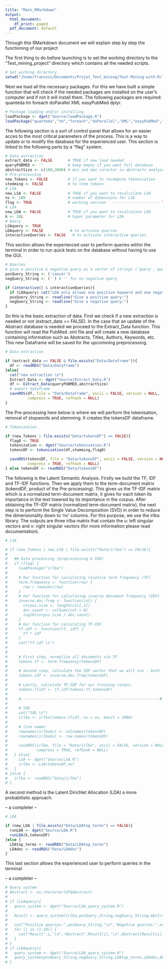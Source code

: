 ```yaml
---
title: "Main_RMarkdown"
output:
  html_document:
    df_print: paged
  pdf_document: default
---
```


Through this RMarkdown document we will explain step by step the functioning of our project

The first thing to do before launching is to set the working directory to the "Text_mining_project" directory which contains all the needed scripts. 
```r
# Set working directory.
setwd("/home/francois/Documents/Projet_Text_mining/Text-Mining-with-R/Text_mining_project")
```

Next we load all the necessary packages. For this we have built a simple function that will check if the needed packages are installed on the user's computer and if not it will install them. The following packages are required: quanteda tm foreach doParallel XML easyPubMed dplyr.
```r
# Package loading and/or installing.
loadPackage <- dget("Source/loadPackage.R")
loadPackage("quanteda","tm","foreach","doParallel","XML","easyPubMed","dplyr")
```

The following section is a sort of control panel that allows for an easier acces to the most critical parameters of the process. This is a way to update or to modify the database for the experienced user.
This section is linked to the following parts by a "flag" system.
```r
# Data extraction
extract_data <- FALSE       # TRUE if new load needed
queryPUBMED <- ''           # keep empty if you want full database
abstractSize <- c(100,3000) # min and max caracter in abstracts analysed
# Pre-processing
new_Tokens <- FALSE         # if you want to recompute tokenization
stemming <- FALSE           # to stem tokens
# LSA
new_LSA <- FALSE            # TRUE if you want to recalculate LSA
nv <- 100                   # number of dimensions for LSA
flag <- TRUE                # working version   --------------------- TODO: find the bug in LSA.R
# LDA
new_LDA <- FALSE            # TRUE if you want to recalculate LDA
k <- 20L                    # hyper parameter for LDA
# Query
LSAquery <- TRUE
LDAquery <- FALSE            # to activate queries
interactiveQueries <- FALSE   # to activate interactive queries
```

This section allows the experienced user to perform queries within the terminal in order to run quick tests on the database without having to use the GUI.
```r
# Queries
# give a positive & negative query as a vector of strings ('query','query',...)
posQuery_String <- ('cancer')
negQuery_String <- ('') # '' for no negative query

if (interactive() & interactiveQueries){
  if (LDAquery) cat("LDA only allows one positive keyword and one negative keyword \n")
  posQuery_String <- readline("Give a positive query:")
  negQuery_String <- readline("Give a negative query:")
}
```

So this is the basic extraction of data. First we check if a new extraction is needed or not (extract_data == FALSE). In the case that an update of the Abstract database is needed we proceed to the Extract_Data function. This function will read the PubMed .xml file and will create a new database containing information such as Abstracts, Titles, Authors, Keywords, etc. This new Dataframe will be saved for the upcomming preprocessing.
```r
# Data extraction

if (extract_data == FALSE & file.exists("Data/Dataframe")){
  df <- readRDS("Data/Dataframe")
}else{
  cat("new extraction \n")
  Extract_Data <- dget("Source/Extract_Data.R")
  df <- Extract_Data(queryPUBMED,abstractSize)
  # export dataframe
  saveRDS(df, file = "Data/Dataframe", ascii = FALSE, version = NULL,
          compress = TRUE, refhook = NULL)
}
```

The Pre-processing here below is where we will perform the tokenisation, removal of stopwords and stemming. It creates the tokensDF dataframe.
```r
# Tokenization

if (new_Tokens | file.exists("Data/tokensDF") == FALSE){
  flag0 <- TRUE
  tokenization <- dget("Source/tokenization.R")
  tokensDF <- tokenization(df,stemming,flag0)

  saveRDS(tokensDF, file = "Data/tokensDF", ascii = FALSE, version = NULL,
          compress = TRUE, refhook = NULL)
} else tokensDF <- readRDS("Data/tokensDF")
```

The following is the Latent Semantic Analysis. Firstly we build the TF, IDF and TF-IDF functions. Then we apply them to the term-document matrix (tokendDF, product of the Pre-processing). This gives us the TF-IDF matrix which is a normalized term-document matrix, it gives for each token its importance in the text lowered by its importance in the corpus.
After obtaining the TF-IDF matrix (normalized term-document matrix), the next step is to perform the Single Value Decomposition (SVD) in order to reduce the dimensionality down to 'nv' columns. For this purpose, we use the irlba library. The outputs are three irlba matrix that contain the u: left singular vectors and v: right singular vectors (for more information please read documentation).

```r
# LSA 

# if (new_Tokens | new_LSA | file.exists("Data/irlba") == FALSE){
# 
#   ## Data processing (preprocessing & SVD)
#   if (flag) {
#     loadPackage("irlba")
# 
#     # Our function for calculating relative term frequency (TF)
#     term.frequency <- function(row) {
#       row / rowSums(row)
#     }
#     # Our function for calculating inverse document frequency (IDF)
#     inverse.doc.freq <- function(col) {
#       corpus.size <- length(col[,1])
#       doc.count <- colSums(col > 0)
#       log10(corpus.size / doc.count)
#     }
#     # Our function for calculating TF-IDF.
#     tf.idf <- function(tf, idf) {
#       tf * idf
#     }
#     cat("tf-idf \n")
#     
#     
#     # First step, normalize all documents via TF.
#     tokens.tf <- term.frequency(tokensDF)
# 
#     # Second step, calculate the IDF vector that we will use - both
#     tokens.idf <- inverse.doc.freq(tokensDF)
# 
#     # Lastly, calculate TF-IDF for our training corpus.
#     tokens.tfidf <- tf.idf(tokens.tf,tokensDF)
# 
#     #--------------------------------------------------------------#
# 
#     # SVD
#     cat("SVD \n")
#     irlba <- irlba(tokens.tfidf, nv = nv, maxit = 1000)
# 
#     # line names
#     rownames(irlba$v) <- colnames(tokensDF)
#     rownames(irlba$u) <- row.names(tokensDF)
# 
#     saveRDS(irlba, file = "Data/irlba", ascii = FALSE, version = NULL,
#             compress = TRUE, refhook = NULL)
#   } else{
#     LSA <- dget("Source/LSA.R")
#     irlba <- LSA(tokensDF,nv)
#   }
# }else {
#   irlba <- readRDS("Data/irlba")
# }
```

A second method is the Latent Dirichlet Allocation (LDA) a more probabilistic approach.

-- a completer --


```r
# LDA 

if (new_LDA | file.exists("Data/LDAtop_terms") == FALSE){
  runLDA <- dget("Source/LDA.R")
  runLDA(k,tokensDF)
}else {
  LDAtop_terms <- readRDS("Data/LDAtop_terms")
  LDAdoc <- readRDS("Data/LDAdoc")
}
```

This last section  allows the experienced user to perform queries in the terminal 

-- a completer --

```r
# Query system 
# Abstract <- as.character(df$Abstract)
# 
# if (LSAquery){
#   query_system <- dget("Source/LSA_query_system.R")
# 
#   Result <- query_system(irlba,posQuery_String,negQuery_String,Abstract,stemming)
# 
#   cat("Positive queries:",posQuery_String,"\n","Negative queries:",negQuery_String,"\n")
#   for (i in (1:10)) {
#     cat("Result",i,"\n","Abstract",Result[i],"\n",Abstract[Result[i]],"\n")
#   }
# }
# if (LDAquery){
#   query_system <- dget("Source/LDA_query_system.R")
#   query_system(posQuery_String,negQuery_String,LDAtop_terms,LDAdoc,Abstract)
# }

```

